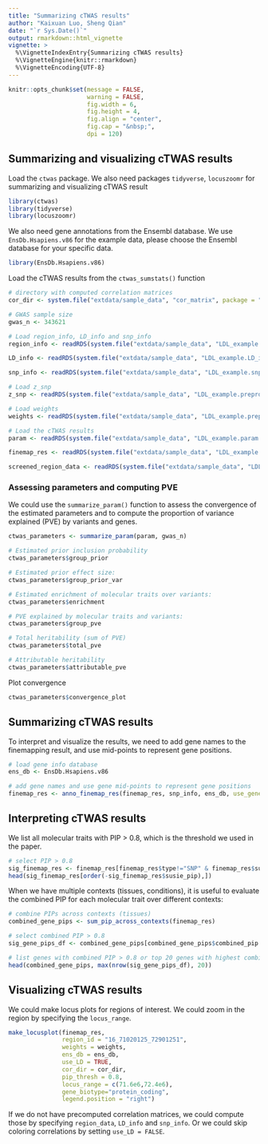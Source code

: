```yaml
---
title: "Summarizing cTWAS results"
author: "Kaixuan Luo, Sheng Qian"
date: "`r Sys.Date()`"
output: rmarkdown::html_vignette
vignette: >
  %\VignetteIndexEntry{Summarizing cTWAS results}
  %\VignetteEngine{knitr::rmarkdown}
  %\VignetteEncoding{UTF-8}
---
```



```r
knitr::opts_chunk$set(message = FALSE,
                      warning = FALSE,
                      fig.width = 6,
                      fig.height = 4,
                      fig.align = "center",
                      fig.cap = "&nbsp;",
                      dpi = 120)
```



## Summarizing and visualizing cTWAS results

Load the `ctwas` package. We also need packages `tidyverse`, `locuszoomr` for summarizing and visualizing cTWAS result
```r
library(ctwas)
library(tidyverse)
library(locuszoomr)
```


We also need gene annotations from the Ensembl database. We use `EnsDb.Hsapiens.v86` for the example data, please choose the Ensembl database for your specific data. 
```r
library(EnsDb.Hsapiens.v86)
```


Load the cTWAS results from the `ctwas_sumstats()` function
```r
# directory with computed correlation matrices
cor_dir <- system.file("extdata/sample_data", "cor_matrix", package = "ctwas")

# GWAS sample size
gwas_n <- 343621

# Load region_info, LD_info and snp_info
region_info <- readRDS(system.file("extdata/sample_data", "LDL_example.region_info.RDS", package = "ctwas"))

LD_info <- readRDS(system.file("extdata/sample_data", "LDL_example.LD_info.RDS", package = "ctwas"))

snp_info <- readRDS(system.file("extdata/sample_data", "LDL_example.snp_info.RDS", package = "ctwas"))

# Load z_snp
z_snp <- readRDS(system.file("extdata/sample_data", "LDL_example.preprocessed.z_snp.RDS", package = "ctwas"))

# Load weights
weights <- readRDS(system.file("extdata/sample_data", "LDL_example.preprocessed.weights.RDS", package = "ctwas"))

# Load the cTWAS results
param <- readRDS(system.file("extdata/sample_data", "LDL_example.param.RDS", package = "ctwas"))

finemap_res <- readRDS(system.file("extdata/sample_data", "LDL_example.finemap_res.RDS", package = "ctwas"))

screened_region_data <- readRDS(system.file("extdata/sample_data", "LDL_example.screened_region_data.RDS", package = "ctwas"))
```


### Assessing parameters and computing PVE

We could use the `summarize_param()` function to assess the convergence of the estimated parameters and 
to compute the proportion of variance explained (PVE) by variants and genes. 
```r
ctwas_parameters <- summarize_param(param, gwas_n)
```


```r
# Estimated prior inclusion probability
ctwas_parameters$group_prior

# Estimated prior effect size:
ctwas_parameters$group_prior_var

# Estimated enrichment of molecular traits over variants:
ctwas_parameters$enrichment

# PVE explained by molecular traits and variants:
ctwas_parameters$group_pve

# Total heritability (sum of PVE)
ctwas_parameters$total_pve

# Attributable heritability
ctwas_parameters$attributable_pve
```


Plot convergence
```r
ctwas_parameters$convergence_plot
```



## Summarizing cTWAS results

To interpret and visualize the results, we need to add gene names to the finemapping result, and use mid-points to represent gene positions.
```r
# load gene info database
ens_db <- EnsDb.Hsapiens.v86

# add gene names and use gene mid-points to represent gene positions
finemap_res <- anno_finemap_res(finemap_res, snp_info, ens_db, use_gene_pos = "mid")
```


## Interpreting cTWAS results

We list all molecular traits with PIP > 0.8, which is the threshold we used in the paper.
```r
# select PIP > 0.8
sig_finemap_res <- finemap_res[finemap_res$type!="SNP" & finemap_res$susie_pip > 0.8,]
head(sig_finemap_res[order(-sig_finemap_res$susie_pip),])
```


When we have multiple contexts (tissues, conditions), 
it is useful to evaluate the combined PIP for each molecular trait over different contexts:

```r
# combine PIPs across contexts (tissues)
combined_gene_pips <- sum_pip_across_contexts(finemap_res)

# select combined PIP > 0.8
sig_gene_pips_df <- combined_gene_pips[combined_gene_pips$combined_pip > 0.8, ]

# list genes with combined PIP > 0.8 or top 20 genes with highest combined PIPs
head(combined_gene_pips, max(nrow(sig_gene_pips_df), 20))
```



## Visualizing cTWAS results

We could make locus plots for regions of interest. We could zoom in the region by specifying the `locus_range`.

```r
make_locusplot(finemap_res,
               region_id = "16_71020125_72901251",
               weights = weights,
               ens_db = ens_db, 
               use_LD = TRUE,
               cor_dir = cor_dir,
               pip_thresh = 0.8,
               locus_range = c(71.6e6,72.4e6),
               gene_biotype="protein_coding",
               legend.position = "right")
```

If we do not have precomputed correlation matrices, we could compute those by specifying `region_data`, `LD_info` and `snp_info`. Or we could skip coloring correlations by setting `use_LD = FALSE`. 


